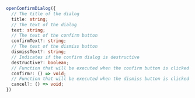 ```typescript
openConfirmDialog({
  // The title of the dialog
  title: string;
  // The text of the dialog
  text: string;
  // The text of the confirm button
  confirmText?: string;
  // The text of the dismiss button
  dismissText?: string;
  // Indicates if the confirm dialog is destructive
  destructive?: boolean;
  // Function that will be executed when the confirm button is clicked
  confirm?: () => void;
  // Function that will be executed when the dismiss button is clicked
  cancel?: () => void;
})
```